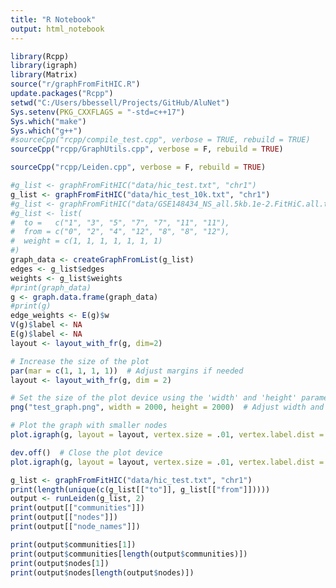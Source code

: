 ```yaml
---
title: "R Notebook"
output: html_notebook
---
```

 

```r
library(Rcpp)
library(igraph)
library(Matrix)
source("r/graphFromFitHIC.R")
update.packages("Rcpp")
setwd("C:/Users/bbessell/Projects/GitHub/AluNet")
Sys.setenv(PKG_CXXFLAGS = "-std=c++17")
Sys.which("make")
Sys.which("g++")
#sourceCpp("rcpp/compile_test.cpp", verbose = TRUE, rebuild = TRUE)
sourceCpp("rcpp/GraphUtils.cpp", verbose = F, rebuild = TRUE)
```

```r
sourceCpp("rcpp/Leiden.cpp", verbose = F, rebuild = TRUE)
```

```r
#g_list <- graphFromFitHIC("data/hic_test.txt", "chr1")
g_list <- graphFromFitHIC("data/hic_test_10k.txt", "chr1")
#g_list <- graphFromFitHIC("data/GSE148434_NS_all.5kb.1e-2.FitHiC.all.txt", "chr1")
#g_list <- list(
#  to =   c("1", "3", "5", "7", "7", "11", "11"),
#  from = c("0", "2", "4", "12", "8", "8", "12"),
#  weight = c(1, 1, 1, 1, 1, 1, 1)
#)
graph_data <- createGraphFromList(g_list)
edges <- g_list$edges
weights <- g_list$weights
#print(graph_data)
g <- graph.data.frame(graph_data)
#print(g)
edge_weights <- E(g)$w
V(g)$label <- NA
E(g)$label <- NA
layout <- layout_with_fr(g, dim=2)

# Increase the size of the plot
par(mar = c(1, 1, 1, 1))  # Adjust margins if needed
layout <- layout_with_fr(g, dim = 2)

# Set the size of the plot device using the 'width' and 'height' parameters
png("test_graph.png", width = 2000, height = 2000)  # Adjust width and height as needed

# Plot the graph with smaller nodes
plot.igraph(g, layout = layout, vertex.size = .01, vertex.label.dist = 2, edge.alpha = 1, edge.arrow.size = 0)

dev.off()  # Close the plot device
plot.igraph(g, layout = layout, vertex.size = .01, vertex.label.dist = 2, edge.alpha = 1, edge.arrow.size = 0)
```

```r
g_list <- graphFromFitHIC("data/hic_test.txt", "chr1")
print(length(unique(c(g_list[["to"]], g_list[["from"]]))))
output <- runLeiden(g_list, 2)
print(output[["communities"]])
print(output[["nodes"]])
print(output[["node_names"]])
```

```r
print(output$communities[1])
print(output$communities[length(output$communities)])
print(output$nodes[1])
print(output$nodes[length(output$nodes)])
```
